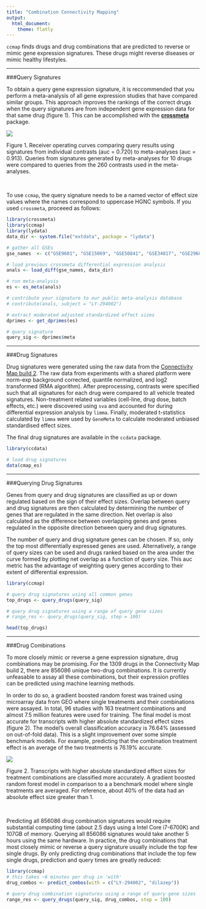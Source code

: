 ```yaml
---
title: "Combination Connectivity Mapping"
output:
  html_document:
    theme: flatly
---
```

<!--
%\VignetteEngine{knitr::rmarkdown}
%\VignetteIndexEntry{ccmap vignette}
-->


`ccmap` finds drugs and drug combinations that are predicted to reverse or
mimic gene expression signatures. These drugs might reverse diseases or mimic 
healthy lifestyles.

-----------------

###Query Signatures

To obtain a query gene expression signature, it is reccommended that you perform a 
meta-analysis of all gene expression studies that have compared similar groups.
This approach improves the rankings of the correct drugs when the query signatures
are from independent gene expression data for that same drug (figure 1).
This can be accomplished with the 
[**crossmeta**](https://github.com/alexvpickering/crossmeta) package.

![](meta-vs-cons.png)

Figure 1. Receiver operating curves comparing query results using 
signatures from individual contrasts (auc = 0.720) to meta-analyses (auc = 0.913).
Queries from signatures generated by meta-analyses for 10 drugs were compared to
queries from the 260 contrasts used in the meta-analyses.

<br>

To use `ccmap`, the query signature needs to be a named vector of effect size 
values where the names correspond to uppercase HGNC symbols. If you used 
`crossmeta`, proceeed as follows:


```r
library(crossmeta)
library(ccmap)
library(lydata)
data_dir <- system.file("extdata", package = "lydata")

# gather all GSEs
gse_names  <- c("GSE9601", "GSE15069", "GSE50841", "GSE34817", "GSE29689")

# load previous crossmeta differential expression analysis
anals <- load_diff(gse_names, data_dir)

# run meta-analysis
es <- es_meta(anals)

# contribute your signature to our public meta-analysis database
# contribute(anals, subject = "LY-294002")

# extract moderated adjusted standardized effect sizes
dprimes <- get_dprimes(es)

# query signature
query_sig <- dprimes$meta
```

-----------------

###Drug Signatures

Drug signatures were generated using the raw data from the [Connectivity Map
build 2](https://www.broadinstitute.org/cmap/). The raw data from experiments with
a shared platform were norm-exp background corrected, quantile normalized, and 
log2 transformed (RMA algorithm). After preprocessing, contrasts were specified
such that all signatures for each drug were compared to all vehicle treated signatures.
Non-treatment related variables (cell-line, drug dose, batch effects, etc.)
were discovered using `sva` and accounted for during differential expression
analysis by `limma`. Finally, moderated t-statistics calculated by `limma` were 
used by `GeneMeta` to calculate moderated unbiased standardised effect sizes.

The final drug signatures are available in the `ccdata` package.

```r
library(ccdata)

# load drug signatures
data(cmap_es)
```

-----------------

###Querying Drug Signatures

Genes from query and drug signatures are classified as up or down regulated 
based on the sign of their effect sizes. Overlap between query and drug signatures
are then calculated by determining the number of genes that are regulated in the
same direction. Net overlap is also calculated as the difference between 
overlapping genes and genes regulated in the opposite direction between query and
drug signatures.

The number of query and drug signature genes can be chosen. If so, only the top
most differentially expressed genes are used. Alternatively, a range of query 
sizes can be used and drugs ranked based on the area under the curve formed by
plotting net overlap as a function of query size. This auc metric has the 
advantage of weighting query genes according to their extent of differential 
expression. 

```r
library(ccmap)

# query drug signatures using all common genes
top_drugs <- query_drugs(query_sig)

# query drug signatures using a range of query gene sizes
# range_res <- query_drugs(query_sig, step = 100)

head(top_drugs)
```

-----------------

###Drug Combinations


To more closely mimic or reverse a gene expression signature, drug combinations
may be promising. For the 1309 drugs in the Connectivity Map build 2, there are 
856086 unique two-drug combinations. It is currently unfeasable to assay all these
combinations, but their expression profiles can be predicted using machine 
learning methods.

In order to do so, a gradient boosted random forest was trained using microarray
data from GEO where single treatments and their combinations were assayed. In total,
96 studies with 163 treatment combinations and almost 7.5 million features were 
used for training. The final model is most accurate for transcripts with higher 
absolute standardized effect sizes (figure 2). The model's overall 
classification accuracy is 76.64% (assessed on out-of-fold data). This is a 
slight improvement over some simple benchmark models. For example, predicting 
that the combination treatment effect is an average of the two treatments is 
76.19% accurate. 

![](accuracy.png)

Figure 2. Transcripts with higher absolute standardized effect sizes for 
treatment combinations are classified more accurately. A gradient boosted random
forest model in comparison to a a benchmark model where single treatments are
averaged. For reference, about 40% of the data had an absolute effect size 
greater than 1.

<br>

Predicting all 856086 drug combination signatures would require substantial 
computing time (about 2.5 days using a Intel Core i7-6700K) and 107GB of memory.
Querying all 856086 signatures would take another 5 hours using the same 
hardware. In practice, the drug combinations that most closely mimic or reverse
a query signature usually include the top few single drugs. By only predicting
drug combinations that include the top few single drugs, prediction and query
times are greatly reduced:

```r
library(ccmap)
# this takes ~6 minutes per drug in 'with'
drug_combos <- predict_combos(with = c("LY-294002", "dilazep"))

# query drug combination signatures using a range of query gene sizes
range_res <- query_drugs(query_sig, drug_combos, step = 100)
```
